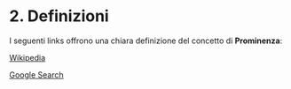 # 2. Definizioni

I seguenti links offrono una chiara definizione del concetto di **Prominenza**:

[Wikipedia](http://en.wikipedia.org/wiki/Topographic_prominence)

[Google Search](https://www.google.co.uk/search?q=topographic+prominence&safe=active&biw=832&bih=854&site=webhp&tbm=isch&tbo=u&source=univ&sa=X&ei=kukPVdbvMMiz7gaYzoGYDw&sqi=2&ved=0CFwQsAQ&dpr=1)